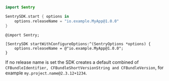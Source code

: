 ```swift {tabTitle:Swift}
import Sentry

SentrySDK.start { options in
    options.releaseName = "io.example.MyApp@1.0.0"
}
```

```objc {tabTitle:Objective-C}
@import Sentry;

[SentrySDK startWithConfigureOptions:^(SentryOptions *options) {
    options.releaseName = @"io.example.MyApp@1.0.0";
}
```

If no release name is set the SDK creates a default combined of `CFBundleIdentifier, CFBundleShortVersionString and CFBundleVersion`, for example `my.project.name@2.3.12+1234`.
